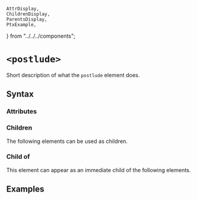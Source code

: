     AttrDisplay,
    ChildrenDisplay,
    ParentsDisplay,
    PtxExample,
} from "../../../components";

# `<postlude>`

Short description of what the `postlude` element does.

## Syntax

### Attributes

<AttrDisplay name="postlude" />

### Children

The following elements can be used as children.

<ChildrenDisplay name="postlude" />

### Child of

This element can appear as an immediate child of the following elements.

<ParentsDisplay name="postlude" />

## Examples

    